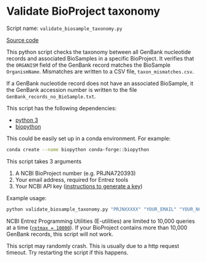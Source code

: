 # Validate BioProject taxonomy

Script name: `validate_biosample_taxonomy.py`

[Source code](https://github.com/dmacguigan/SI-Ocean-DNA/blob/main/scripts/utils/validate_biosample_taxonomy.py)

This python script checks the taxonomy between all GenBank nucleotide records and associated BioSamples in a specific BioProject. 
It verifies that the `ORGANISM` field of the GenBank record matches the BioSample `OrganismName`.
Mismatches are written to a CSV file, `taxon_mismatches.csv`.

If a GenBank nucleotide record does not have an associated BioSample, it the GenBank accession number is written to the file `GenBank_records_no_BioSample.txt`.

This script has the following dependencies:

  - [python 3](https://www.python.org/downloads/)
  - [biopython](https://biopython.org/wiki/Download)

This could be easily set up in a conda environment. For example:
```bash
conda create --name biopython conda-forge::biopython
```

This script takes 3 arguments

  1. A NCBI BioProject number (e.g. PRJNA720393)
  2. Your email address, required for Entrez tools
  3. Your NCBI API key ([instructions to generate a key](https://ncbiinsights.ncbi.nlm.nih.gov/2017/11/02/new-api-keys-for-the-e-utilities/))

Example usage:

```bash
python validate_biosample_taxonomy.py "PRJNXXXXX" "YOUR_EMAIL" "YOUR_NCBI_API_KEY"
 ```

::: {.callout-warning}
NCBI Entrez Programming Utilities (E-utilities) are limited to 10,000 queries at a time ([`retmax = 10000`](https://www.ncbi.nlm.nih.gov/books/NBK25499/)). If your BioProject contains more than 10,000 GenBank records, this script will not work.
:::
 
::: {.callout-note}
This script may randomly crash. This is usually due to a http request timeout. Try restarting the script if this happens.
:::


